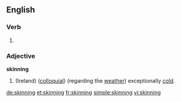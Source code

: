 ==English==

===Verb===
{{head|en}}

# {{present participle of|skin}}

===Adjective===
'''skinning'''

# (Ireland) ([[colloquial]]) (regarding the [[weather]]) exceptionally [[cold]].
{{rfquote}}

[[de:skinning]]
[[et:skinning]]
[[fr:skinning]]
[[simple:skinning]]
[[vi:skinning]]